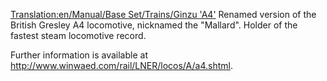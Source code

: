 [[Translation:en/Manual/Base Set/Trains/Ginzu 'A4']]
Renamed version of the British Gresley A4 locomotive, nicknamed the "Mallard". Holder of the fastest steam locomotive record. 

Further information is available at http://www.winwaed.com/rail/LNER/locos/A/a4.shtml.